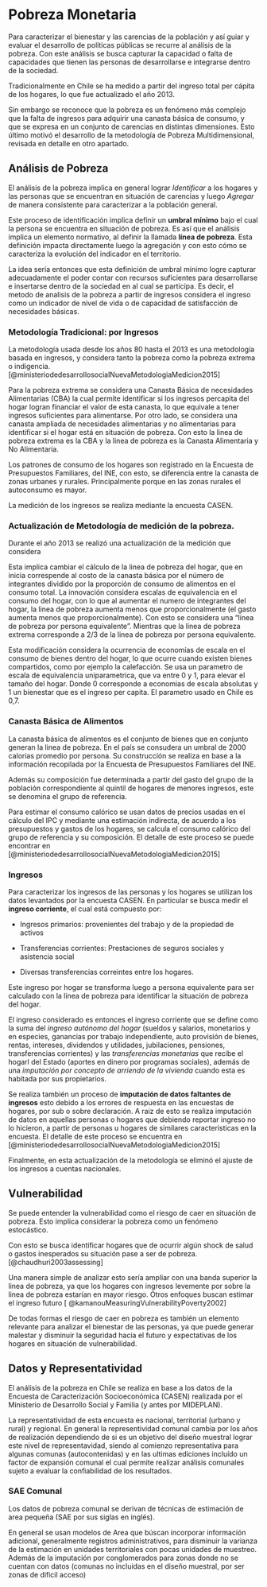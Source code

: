 # Pobreza Monetaria

Para caracterizar el bienestar y las carencias de la población y así guiar y evaluar el desarrollo de políticas públicas se recurre al análisis de la pobreza. Con este análisis se busca capturar la capacidad o falta de capacidades que tienen las personas de desarrollarse e integrarse dentro de la sociedad. 

Tradicionalmente en Chile se ha medido a partir del ingreso total per cápita de los hogares, lo que fue actualizado el año 2013.  

Sin embargo se reconoce que la pobreza es un fenómeno más complejo que la falta de ingresos para adquirir una canasta básica de consumo, y que se expresa en un conjunto de carencias en distintas dimensiones. Esto último motivó el desarrollo de la metodología de Pobreza Multidimensional, revisada en detalle en otro apartado.

## Análisis de Pobreza

El análisis de la pobreza implica en general lograr *Identificar* a los hogares y las personas que se encuentran en situación de carencias y luego *Agregar* de manera consistente para caracterizar a la población general.

Este proceso de identificación implica definir un **umbral mínimo** bajo el cual la persona se encuentra en situación de pobreza. Es así que el análisis implica un elemento normativo, al definir la llamada **línea de pobreza**. Esta definición impacta directamente luego la agregación y con esto cómo se caracteriza la evolución del indicador en el territorio.

La idea sería entonces que esta definición de umbral mínimo logre capturar adecuadamente el poder contar con recursos suficientes para desarrollarse e insertarse dentro de la sociedad en al cual se participa. Es decir, el metodo de analisis de la pobreza a partir de ingresos considera el ingreso como un indicador de nivel de vida o de capacidad de satisfacción de necesidades básicas.

### Metodología Tradicional: por Ingresos

La metodología usada desde los años 80 hasta el 2013 es una metodología basada en ingresos, y considera tanto la pobreza como la pobreza extrema o indigencia. [@ministeriodedesarrollosocialNuevaMetodologiaMedicion2015]

Para la pobreza extrema se considera una Canasta Básica de necesidades Alimentarias (CBA) la cual permite identificar si los ingresos percapita del hogar logran financiar el valor de esta canasta, lo que equivale a tener ingresos suficientes para alimentarse. Por otro lado, se considera una canasta ampliada de necesidades alimentarias y no alimentarias para identificar si el hogar está en situación de pobreza. Con esto la linea de pobreza extrema es la CBA y la linea de pobreza es la Canasta Alimentaria y No Alimentaria.

Los patrones de consumo de los hogares son registrado en la Encuesta de Presupuestos Familiares, del INE, con esto, se diferencia entre la canasta de zonas urbanes y rurales. Principalmente porque en las zonas rurales el autoconsumo es mayor.

La medición de los ingresos se realiza mediante la encuesta CASEN.

### Actualización de Metodología de medición de la pobreza.

Durante el año 2013 se realizó una actualización de la medición que considera 

Esta implica cambiar el cálculo de la linea de pobreza del hogar, que en inicia correspende al costo de la canasta básica por el número de integrantes dividido por la proporción de consumo de alimentos en el consumo total. La innovación considera escalas de equivalencia en el consumo del hogar, con lo que al aumentar el numero de integrantes del hogar, la linea de pobreza aumenta menos que proporcionalmente (el gasto aumenta menos que proporcionalmente). Con esto se considera una "linea de pobreza por persona equivalente". Mientras que la linea de pobreza extrema corresponde a 2/3 de la linea de pobreza por persona equivalente.

Esta modificación considera la ocurrencia de economías de escala en el consumo de bienes dentro del hogar, lo que ocurre cuando existen bienes compartidos, como por ejemplo la calefacción. Se usa un parametro de escala de equivalencia uniparametrica, que va entre 0 y 1, para elevar el tamaño del hogar. Donde 0 corresponde a economias de escala absolutas y 1 un bienestar que es el ingreso per capita. El parametro usado en Chile es 0,7.

### Canasta Básica de Alimentos

La canasta básica de alimentos es el conjunto de bienes que en conjunto generan la linea de pobreza. En el país se consudera un umbral de 2000 calorias promedio por persona. Su construcción se realiza en base a la información recopilada por la Encuesta de Presupuestos Familiares del INE.

Además su composición fue determinada a partir del gasto del grupo de la población correspondiente al quintil de hogares de menores ingresos, este se denomina el grupo de referencia.

Para estimar el consumo calórico se usan datos de precios usadas en el cálculo del IPC y mediante una estimación indirecta, de acuerdo a los presupuestos y gastos de los hogares, se calcula el consumo calórico del grupo de referencia y su composición. El detalle de este proceso se puede encontrar en [@ministeriodedesarrollosocialNuevaMetodologiaMedicion2015]

### Ingresos

Para caracterizar los ingresos de las personas y los hogares se utilizan los datos levantados por la encuesta CASEN. En particular se busca medir el **ingreso corriente**, el cual está compuesto por: 

- Ingresos primarios: provenientes del trabajo y de la propiedad de activos

- Transferencias corrientes: Prestaciones de seguros sociales y asistencia social

- Diversas transferencias correintes entre los hogares.

Este ingreso por hogar se transforma luego a persona equivalente para ser calculado con la linea de pobreza para identificar la situación de pobreza del hogar.

El ingreso considerado es entonces el ingreso corriente que se define como la suma del *ingreso autónomo del hogar* (sueldos y salarios, monetarios y en especies, ganancias por trabajo independiente, auto provisión de bienes, rentas, intereses, dividendos y utilidades, jubilaciones, pensiones, transferencias corrientes) y las *transferencias monetarias* que recibe el hogarl del Estado (aportes en dinero por programas sociales), además de una *imputación por concepto de arriendo de la vivienda* cuando esta es habitada por sus propietarios.

Se realiza también un proceso de **imputación de datos faltantes de ingresos** esto debido a los errores de respuesta en las encuestas de hogares, por sub o sobre declaración. A raiz de esto se realiza imputación de datos en aquellas personas o hogares que debiendo reportar ingreso no lo hicieron, a partir de personas u hogares de similares caracteristicas en la encuesta. El detalle de este proceso se encuentra en [@ministeriodedesarrollosocialNuevaMetodologiaMedicion2015]

Finalmente, en esta actualización de la metodología se eliminó el ajuste de los ingresos a cuentas nacionales.

## Vulnerabilidad

Se puede entender la vulnerabilidad como el riesgo de caer en situación de pobreza. Esto implica considerar la pobreza como un fenómeno estocástico. 

Con esto se busca identificar hogares que de ocurrir algún shock de salud o gastos inesperados su situación pase a ser de pobreza.[@chaudhuri2003assessing]

Una manera simple de analizar esto sería ampliar con una banda superior la linea de pobreza, ya que los hogares con ingresos levemente por sobre la linea de pobreza estarían en mayor riesgo. Otros enfoques buscan estimar el ingreso futuro [ @kamanouMeasuringVulnerabilityPoverty2002]

De todas formas el riesgo de caer en pobreza es también un elemento relevante para analizar el bienestar de las personas, ya que puede generar malestar y disminuir la seguridad hacia el futuro y expectativas de los hogares en situación de vulnerabilidad.

## Datos y Representatividad

El análisis de la pobreza en Chile se realiza en base a los datos de la Encuesta de Caracterización Socioeconómica (CASEN) realizada por el Ministerio de Desarrollo Social y Familia (y antes por MIDEPLAN).

La representatividad de esta encuesta es nacional, territorial (urbano y rural) y regional. En general la representividad comunal cambia por los años de realización dependiendo de si es un objetivo del diseño muestral lograr este nivel de representavidad, siendo al comienzo representativa para algunas comunas (autocontenidas) y en las ultimas ediciones incluído un factor de expansión comunal el cual permite realizar análisis comunales sujeto a evaluar la confiabilidad de los resultados.

### SAE Comunal

Los datos de pobreza comunal se derivan de técnicas de estimación de area pequeña (SAE por sus siglas en inglés).

En general se usan modelos de Area que búscan incorporar información adicional, generalmente registros administrativos, para disminuir la varianza de la estimación en unidades territoriales con pocas unidades de muestreo. Además de la imputación por conglomerados para zonas donde no se cuentan con datos (comunas no incluidas en el diseño muestral, por ser zonas de dificil acceso)